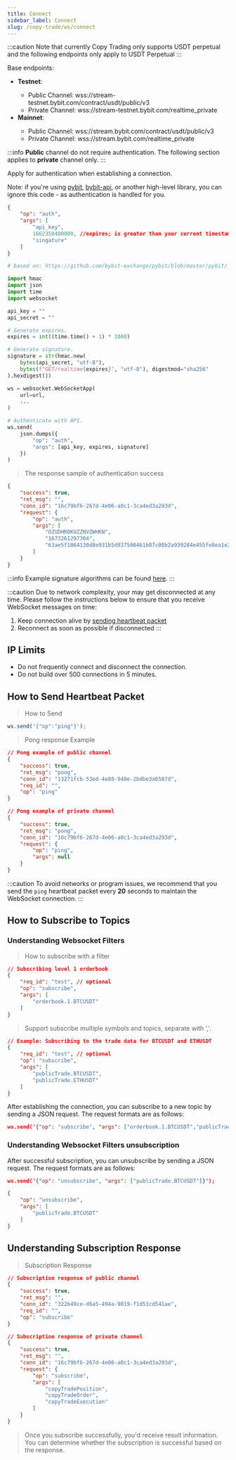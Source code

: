 ```yaml
---
title: Connect
sidebar_label: Connect
slug: /copy-trade/ws/connect
---
```


:::caution
Note that currently Copy Trading only supports USDT perpetual and the following endpoints only apply to USDT Perpetual
:::

Base endpoints:
<ul>
  <li><b>Testnet</b>:</li>
  <ul>
    <li>Public Channel: <span id="testnet_address">wss://stream-testnet.bybit.com/contract/usdt/public/v3</span></li>
    <li>Private Channel: <span id="testnet_private_address">wss://stream-testnet.bybit.com/realtime_private</span></li>
  </ul>
  <li><b>Mainnet</b>:</li>
  <ul>
    <li>Public Channel: <span id="mainnet_address">wss://stream.bybit.com/contract/usdt/public/v3</span></li>
    <li>Private Channel: <span id="mainnet_private_address">wss://stream.bybit.com/realtime_private</span></li>
  </ul>
</ul>

:::info
<b>Public</b> channel do not require authentication. The following section applies to <b>private</b> channel only.
:::

<p>Apply for authentication when establishing a connection.</p>
<p>Note: if you're using <a href="https://github.com/bybit-exchange/pybit">pybit</a>, <a href="https://www.npmjs.com/package/bybit-api">bybit-api</a>, or another high-level library, you can ignore this code - as authentication is handled for you.</p>

```json
{
    "op": "auth",
    "args": [
        "api_key",
        1662350400000, //expires; is greater than your current timestamp
        "singature"
    ]
}
```

```python
# based on: https://github.com/bybit-exchange/pybit/blob/master/pybit/_http_manager.py

import hmac
import json
import time
import websocket

api_key = ""
api_secret = ""

# Generate expires.
expires = int((time.time() + 1) * 1000)

# Generate signature.
signature = str(hmac.new(
    bytes(api_secret, "utf-8"),
    bytes(f"GET/realtime{expires}", "utf-8"), digestmod="sha256"
).hexdigest())

ws = websocket.WebSocketApp(
    url=url,
    ...
)

# Authenticate with API.
ws.send(
    json.dumps({
        "op": "auth",
        "args": [api_key, expires, signature]
    })
)
```

> The response sample of authentication success

```json
{
    "success": true,
    "ret_msg": "",
    "conn_id": "16c79bf6-267d-4e06-a0c1-3ca4ed3a293d",
    "request": {
        "op": "auth",
        "args": [
            "OZUDHROKUZZNVZWHKN",
            "1673261297304",
            "63ae5f1064130d8e931b5d937500461b87c00b2a939284e455fe8ea1e27387f6"
        ]
    }
}
```

:::info
Example signature algorithms can be found <a href="https://github.com/bybit-exchange/api-usage-examples">here</a>.
:::

:::caution
Due to network complexity, your may get disconnected at any time. Please follow the instructions below to ensure that you receive WebSocket messages on time:
1. Keep connection alive by <a href="#t-heartbeat">sending heartbeat packet</a>
2. Reconnect as soon as possible if disconnected
:::

## IP Limits
* Do not frequently connect and disconnect the connection.
* Do not build over 500 connections in 5 minutes.

## How to Send Heartbeat Packet

> How to Send

```javascript
ws.send('{"op":"ping"}');
```

> Pong response Example

```json
// Pong example of public channel
{
    "success": true,
    "ret_msg": "pong",
    "conn_id": "13271fcb-53ed-4e80-948e-2bdbe3a6587d",
    "req_id": "",
    "op": "ping"
}
```

```json
// Pong example of private channel
{
    "success": true,
    "ret_msg": "pong",
    "conn_id": "16c79bf6-267d-4e06-a0c1-3ca4ed3a293d",
    "request": {
        "op": "ping",
        "args": null
    }
}
```

:::caution
To avoid networks or program issues, we recommend that you send the <code>ping</code> heartbeat packet every <b>20</b> seconds to maintain the WebSocket connection.
:::

## How to Subscribe to Topics
### Understanding Websocket Filters

> How to subscribe with a filter

```json
// Subscribing level 1 orderbook
{
    "req_id": "test", // optional
    "op": "subscribe",
    "args": [
        "orderbook.1.BTCUSDT"
    ]
}
```
> Support subscribe multiple symbols and topics, separate with ','.

```json
// Example: Subscribing to the trade data for BTCUSDT and ETHUSDT
{
    "req_id": "test", // optional
    "op": "subscribe",
    "args": [
        "publicTrade.BTCUSDT",
        "publicTrade.ETHUSDT"
    ]
}
```

<p>After establishing the connection, you can subscribe to a new topic by sending a JSON request. The request formats are as follows:</p>

```json
ws.send('{"op": "subscribe", "args": ["orderbook.1.BTCUSDT","publicTrade.BTCUSDT","orderbook.1.ETHUSDT]}')
```

### Understanding Websocket Filters unsubscription

<p>After successful subscription, you can unsubscribe by sending a JSON request. The request formats are as follows:</p>

```json
ws.send('{"op": "unsubscribe", "args": ["publicTrade.BTCUSDT"]}');
```

```json
{
    "op": "unsubscribe",
    "args": [
        "publicTrade.BTCUSDT"
    ]
}
```

## Understanding Subscription Response

> Subscription Response

```json
// Subscription response of public channel
{
    "success": true,
    "ret_msg": "",
    "conn_id": "322b49ce-d6a5-494a-9019-f1d51cd541ae",
    "req_id": "",
    "op": "subscribe"
}
```

```json
// Subscription response of private channel
{
    "success": true,
    "ret_msg": "",
    "conn_id": "16c79bf6-267d-4e06-a0c1-3ca4ed3a293d",
    "request": {
        "op": "subscribe",
        "args": [
            "copyTradePosition",
            "copyTradeOrder",
            "copyTradeExecution"
        ]
    }
}
```

> Once you subscribe successfully, you'd receive result information. You can determine whether the subscription is successful based on the response.
